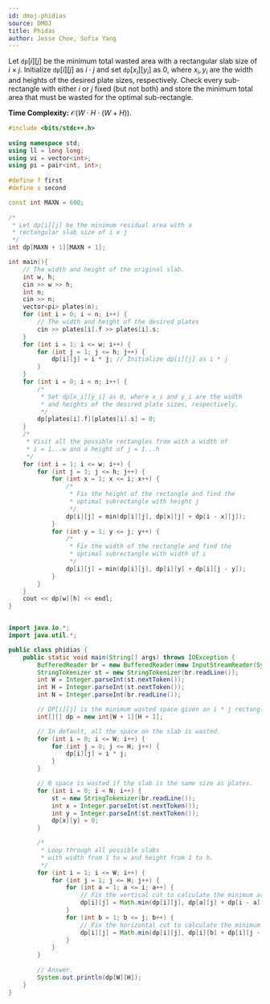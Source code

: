 ```yaml
---
id: dmoj-phidias
source: DMOJ
title: Phidas
author: Jesse Choe, Sofia Yang
---
```


Let $\texttt{dp}[i][j]$ be the minimum total wasted area with a rectangular slab size of $i\times j$. Initialize $\texttt{dp}[i][j]$ as $i \cdot j$ and set $\texttt{dp}[x_i][y_i]$ as 0, where $x_i, y_i$ are the width and heights of the desired plate sizes, respectively. Check every sub-rectangle with either $i$ or $j$ fixed (but not both) and store the minimum total area that must be wasted for the optimal sub-rectangle.

**Time Complexity:** $\mathcal{O}(W\cdot H\cdot (W + H))$.

<LanguageSection>
<CPPSection>
	
```cpp
#include <bits/stdc++.h>
 
using namespace std;
using ll = long long;
using vi = vector<int>;
using pi = pair<int, int>;
 
#define f first
#define s second

const int MAXN = 600;
	
/*
 * Let dp[i][j] be the minimum residual area with a 
 * rectangular slab size of i x j
 */
int dp[MAXN + 1][MAXN + 1];

int main(){
	// The width and height of the original slab.
	int w, h; 
	cin >> w >> h;
	int n; 
	cin >> n; 
	vector<pi> plates(n);
	for (int i = 0; i < n; i++) {
		// The width and height of the desired plates
		cin >> plates[i].f >> plates[i].s;
	}
	for (int i = 1; i <= w; i++) {
		for (int j = 1; j <= h; j++) {
			dp[i][j] = i * j; // Initialize dp[i][j] as i * j
		}
	}
	for (int i = 0; i < n; i++) {
		/* 
		 * Set dp[x_i][y_i] as 0, where x_i and y_i are the width 
		 * and heights of the desired plate sizes, respectively.
		 */
		dp[plates[i].f][plates[i].s] = 0;
	}
	/* 
	 * Visit all the possible rectangles from with a width of 
	 * i = 1...w and a height of j = 1...h
	 */
	for (int i = 1; i <= w; i++) {
		for (int j = 1; j <= h; j++) {
			for (int x = 1; x <= i; x++) {
				/* 
				 * Fix the height of the rectangle and find the 
				 * optimal subrectangle with height j
				 */
				dp[i][j] = min(dp[i][j], dp[x][j] + dp[i - x][j]);
			}
			for (int y = 1; y <= j; y++) {
				/*
				 * Fix the width of the rectangle and find the 
				 * optimal subrectangle with width of i
				 */
				dp[i][j] = min(dp[i][j], dp[i][y] + dp[i][j - y]);
			}
		}
	}
	cout << dp[w][h] << endl;
}
```
</CPPSection>

<JavaSection>

```java

import java.io.*;
import java.util.*;

public class phidias {
	public static void main(String[] args) throws IOException {
		BufferedReader br = new BufferedReader(new InputStreamReader(System.in));
		StringTokenizer st = new StringTokenizer(br.readLine());
		int W = Integer.parseInt(st.nextToken());
		int H = Integer.parseInt(st.nextToken());
		int N = Integer.parseInt(br.readLine());

		// DP[i][j] is the minimum wasted space given an i * j rectangle.
		int[][] dp = new int[W + 1][H + 1];

		// In default, all the space on the slab is wasted.
		for (int i = 0; i <= W; i++) {
			for (int j = 0; j <= H; j++) {
				dp[i][j] = i * j;
			}
		}

		// 0 space is wasted if the slab is the same size as plates.
		for (int i = 0; i < N; i++) {
			st = new StringTokenizer(br.readLine());
			int x = Integer.parseInt(st.nextToken());
			int y = Integer.parseInt(st.nextToken());
			dp[x][y] = 0;
		}

		/*
		 * Loop through all possible slabs
		 * with width from 1 to w and height from 1 to h.
		 */
		for (int i = 1; i <= W; i++) {
			for (int j = 1; j <= H; j++) {
				for (int a = 1; a <= i; a++) {
					// Fix the vertical cut to calculate the minimum area wasted.
					dp[i][j] = Math.min(dp[i][j], dp[a][j] + dp[i - a][j]);
				}
				for (int b = 1; b <= j; b++) {
					// Fix the horizontal cut to calculate the minimum area wasted.
					dp[i][j] = Math.min(dp[i][j], dp[i][b] + dp[i][j - b]);
				}
			}
		}
		
		// Answer.
		System.out.println(dp[W][H]);
	}
}
```
</JavaSection>
				
</LanguageSection>
